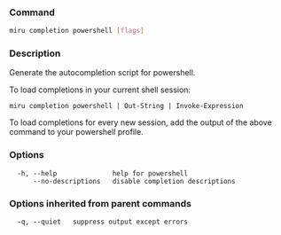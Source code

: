 ### Command

```bash
miru completion powershell [flags]
```

### Description

Generate the autocompletion script for powershell.

To load completions in your current shell session:

	miru completion powershell | Out-String | Invoke-Expression

To load completions for every new session, add the output of the above command
to your powershell profile.



### Options

```
  -h, --help              help for powershell
      --no-descriptions   disable completion descriptions
```

### Options inherited from parent commands

```
  -q, --quiet   suppress output except errors
```

